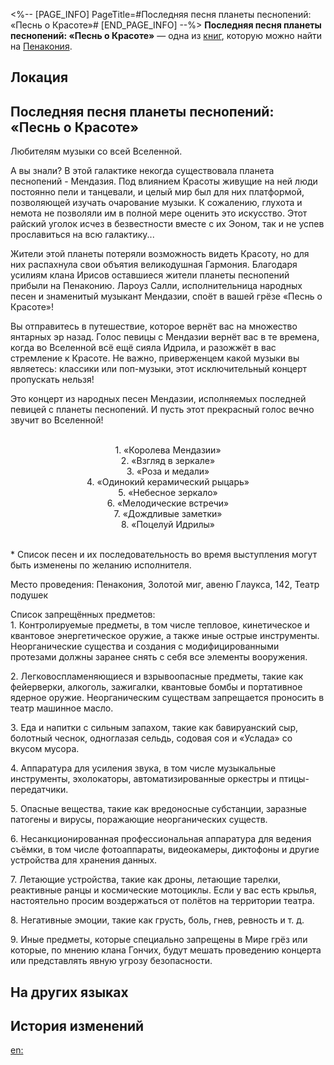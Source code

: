 <%-- [PAGE_INFO]
PageTitle=#Последняя песня планеты песнопений: «Песнь о Красоте»#
[END_PAGE_INFO] --%>
{{Дополнить}}
{{Книга Инфобокс
|id           = 302
|partIds      = 190561
|Название     = 
|Изображение  = Предмет Журнал Пенакония.png
|Мир          = Пенакония
|Томов        = 1
|Автор        = <!--нужно добавить-->
|Описание     = Красивая листовка, которую певица Лароуз раздаёт на улицах Пенаконии, зазывая людей на концерт, где прозвучит «Песнь о Красоте».
|Том1         = {{tx}}
|Источник1    = {{tx|Отсутствует источник}}
|Персонажи    = 
|Фракции      = 
}}
'''Последняя песня планеты песнопений: «Песнь о Красоте»''' — одна из [[Книги|книг]], которую можно найти на [[Пенакония]].

==Локация==
{{Отметка карты|<!--название карты-->|<!--id отметки-->}}

==Последняя песня планеты песнопений: «Песнь о Красоте»==
Любителям музыки со всей Вселенной.

А вы знали? В этой галактике некогда существовала планета песнопений - Мендазия. Под влиянием Красоты живущие на ней люди постоянно пели и танцевали, и целый мир был для них платформой, позволяющей изучать очарование музыки. К сожалению, глухота и немота не позволяли им в полной мере оценить это искусство. Этот райский уголок исчез в безвестности вместе с их Эоном, так и не успев прославиться на всю галактику...

Жители этой планеты потеряли возможность видеть Красоту, но для них распахнула свои объятия великодушная Гармония. Благодаря усилиям клана Ирисов оставшиеся жители планеты песнопений прибыли на Пенаконию. Лароуз Салли, исполнительница народных песен и знаменитый музыкант Мендазии, споёт в вашей грёзе «Песнь о Красоте»!

Вы отправитесь в путешествие, которое вернёт вас на множество янтарных эр назад. Голос певицы с Мендазии вернёт вас в те времена, когда во Вселенной всё ещё сияла Идрила, и разожжёт в вас стремление к Красоте. Не важно, приверженцем какой музыки вы являетесь: классики или поп-музыки, этот исключительный концерт пропускать нельзя!

Это концерт из народных песен Мендазии, исполняемых последней певицей с планеты песнопений. И пусть этот прекрасный голос вечно звучит во Вселенной!

<div align="center">{{Размер|32|Список песен}}<br />
1. «Королева Мендазии»<br />
2. «Взгляд в зеркале»<br />
3. «Роза и медали»<br />
4. «Одинокий керамический рыцарь»<br />
5. «Небесное зеркало»<br />
6. «Мелодические встречи»<br />
7. «Дождливые заметки»<br />
8. «Поцелуй Идрилы»</div><br />* Список песен и их последовательность во время выступления могут быть изменены по желанию исполнителя.

Место проведения: Пенакония, Золотой миг, авеню Глаукса, 142, Театр подушек

Список запрещённых предметов:<br />
1. Контролируемые предметы, в том числе тепловое, кинетическое и квантовое энергетическое оружие, а также иные острые инструменты. Неорганические существа и создания с модифицированными протезами должны заранее снять с себя все элементы вооружения.

2. Легковоспламеняющиеся и взрывоопасные предметы, такие как фейерверки, алкоголь, зажигалки, квантовые бомбы и портативное ядерное оружие. Неорганическим существам запрещается проносить в театр машинное масло.

3. Еда и напитки с сильным запахом, такие как бавируанский сыр, болотный чеснок, одноглазая сельдь, содовая соя и «Услада» со вкусом мусора.

4. Аппаратура для усиления звука, в том числе музыкальные инструменты, эхолокаторы, автоматизированные оркестры и птицы-передатчики.

5. Опасные вещества, такие как вредоносные субстанции, заразные патогены и вирусы, поражающие неорганических существ.

6. Несанкционированная профессиональная аппаратура для ведения съёмки, в том числе фотоаппараты, видеокамеры, диктофоны и другие устройства для хранения данных.

7. Летающие устройства, такие как дроны, летающие тарелки, реактивные ранцы и космические мотоциклы. Если у вас есть крылья, настоятельно просим воздержаться от полётов на территории театра.

8. Негативные эмоции, такие как грусть, боль, гнев, ревность и т. д.

9. Иные предметы, которые специально запрещены в Мире грёз или которые, по мнению клана Гончих, будут мешать проведению концерта или представлять явную угрозу безопасности.

==На других языках==
{{На других языках
|en   = The Planet Of Canticles' Final Song: Song of Beauty Concert
|zhs  = 声乐之星的绝唱•「纯美之歌」音乐会
|zht  = 聲樂之星的絕唱•「純美之歌」音樂會
|ja   = 歌の星から来た絶唱・「純美の歌」コンサート
|ko   = 성악의 별의 노래•「미의 노래」 음악회
|es   = Canción final del planeta de los cánticos: Concierto de la Canción de la Belleza
|fr   = Final de la Planète des cantiques&nbsp;: Chant de la Beauté
|ru   = Последняя песня планеты песнопений: «Песнь о Красоте»
|th   = คอนเสิร์ต "บทเพลงแห่งความงาม" - ยอดบทเพลงของดาวแห่งเสียงดนตรี
|vi   = Tuyệt Tác Hành Tinh Thánh Ca - Nhạc Hội "Khúc Ca Đẹp Thuần Khiết"
|de   = Das letzte Lied von Planet des Lobgesangs: Lied der Schönheit
|id   = Lagu Penutup Planet Nyanyian - Konser "Song of Beauty"
|pt   = A Última Música do Planeta dos Cânticos: Concerto da Canção da Beleza
}}

==История изменений==
{{История изменений|3.5}}

[[en:]]